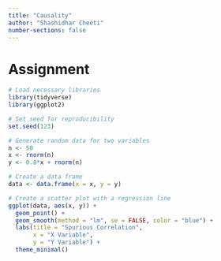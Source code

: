 ```yaml
---
title: "Causality"
author: "Shashidhar Cheeti"
number-sections: false
---
```

# Assignment

```r
# Load necessary libraries
library(tidyverse)
library(ggplot2)
```

```r
# Set seed for reproducibility
set.seed(123)
```

```r
# Generate random data for two variables
n <- 50
x <- rnorm(n)
y <- 0.8*x + rnorm(n)
```

```r
# Create a data frame
data <- data.frame(x = x, y = y)
```

```r
# Create a scatter plot with a regression line
ggplot(data, aes(x, y)) +
  geom_point() +
  geom_smooth(method = "lm", se = FALSE, color = "blue") +
  labs(title = "Spurious Correlation",
       x = "X Variable",
       y = "Y Variable") +
  theme_minimal()
```







